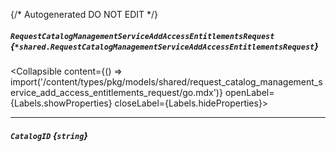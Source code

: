 {/* Autogenerated DO NOT EDIT  */}

##### `RequestCatalogManagementServiceAddAccessEntitlementsRequest` *{`*shared.RequestCatalogManagementServiceAddAccessEntitlementsRequest`}*
<Collapsible content={() => import('/content/types/pkg/models/shared/request_catalog_management_service_add_access_entitlements_request/go.mdx')} openLabel={Labels.showProperties} closeLabel={Labels.hideProperties}>
</Collapsible>

---
##### `CatalogID` *{`string`}*


